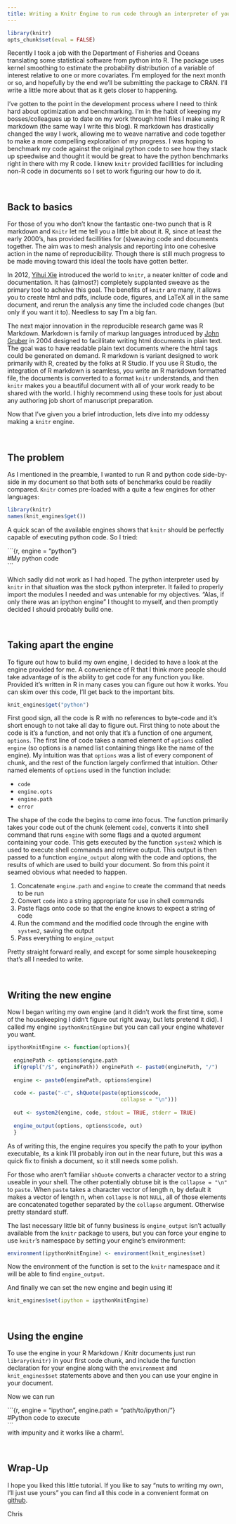 ```yaml
---
title: Writing a Knitr Engine to run code through an interpreter of your choice!
---
```


```r
library(knitr)
opts_chunk$set(eval = FALSE)
```

Recently I took a job with the Department of Fisheries and Oceans translating some statistical software from python into R. The package uses kernel smoothing to estimate the probability distribution of a variable of interest relative to one or more covariates. I'm employed for the next month or so, and hopefully by the end we'll be submitting the package to CRAN. I'll write a little more about that as it gets closer to happening.

I've gotten to the point in the development process where I need to think hard about optimization and benchmarking. I'm in the habit of keeping my bosses/colleagues up to date on my work through html files I make using R markdown (the same way I write this blog). R markdown has drastically changed the way I work, allowing me to weave narrative and code together to make a more compelling exploration of my progress. I was hoping to benchmark my code against the original python code to see how they stack up speedwise and thought it would be great to have the python benchmarks right in there with my R code. I knew `knitr` provided facillities for including non-R code in documents so I set to work figuring our how to do it.

<br>

Back to basics
-------------------

For those of you who don't know the fantastic one-two punch that is R markdown and `Knitr` let me tell you a little bit about it. R, since at least the early 2000's, has provided facillities for (s)weaving code and documents together. The aim was to mesh analysis and reporting into one cohesive action in the name of reproducibility. Though there is still much progress to be made moving toward this ideal the tools have gotten better. 

In 2012, [Yihui Xie](http://yihui.name/knitr/) introduced the world to `knitr`, a neater knitter of code and documentation. It has (almost?) completely supplanted sweave as the primary tool to acheive this goal. The benefits of `knitr` are many, it allows you to create html and pdfs, include code, figures, and LaTeX all in the same document, and rerun the analysis any time the included code changes (but only if you want it to). Needless to say I'm a big fan.

The next major innovation in the reproducible research game was R Markdown. Markdown is family of markup languages introduced by [John Gruber](http://daringfireball.net/projects/markdown/) in 2004 designed to facillitate writing html documents in plain text. The goal was to have readable plain text documents where the html tags could be generated on demand. R markdown is variant designed to work primarily with R, created by the folks at R Studio. If you use R Studio, the integration of R markdown is seamless, you write an R markdown formatted file, the documents is converted to a format `knitr` understands, and then `knitr` makes you a beautiful document with all of your work ready to be shared with the world. I highly recommend using these tools for just about any authoring job short of manuscript preparation.

Now that I've given you a brief introduction, lets dive into my oddessy making a `knitr` engine.

<br>

The problem
-------------

As I mentioned in the preamble, I wanted to run R and python code side-by-side in my document so that both sets of benchmarks could be readily compared. `Knitr` comes pre-loaded with a quite a few engines for other languages:

```r
library(knitr)
names(knit_engines$get())
```

A quick scan of the available engines shows that `knitr` should be perfectly capable of executing python code. So I tried:

\`\`\`{r, engine = "python"}  
 #My python code  
\`\`\`  

Which sadly did not work as I had hoped. The python interpreter used by `knitr` in that situation was the stock python interpreter. It failed to properly import the modules I needed and was untenable for my objectives. "Alas, if only there was an ipython engine" I thought to myself, and then promptly decided I should probably build one.  

<br>

Taking apart the engine
------------------------

To figure out how to build my own engine, I decided to have a look at the engine provided for me. A convenience of R that I think more people should take advantage of is the ability to get code for any function you like. Provided it's written in R in many cases you can figure out how it works. You can skim over this code, I'll get back to the important bits.

```r
knit_engines$get("python")
```

First good sign, all the code is R with no references to byte-code and it's short enough to not take all day to figure out. First thing to note about the code is it's a function, and not only that it's a function of one argument, `options`. The first line of code takes a named element of `options` called `engine` (so options is a named list containing things like the name of the engine). My intuition was that `options` was a list of every component of chunk, and the rest of the function largely confirmed that intuition. Other named elements of `options` used in the function include:

- `code`
- `engine.opts`  
- `engine.path`
- `error`  

The shape of the code the begins to come into focus. The function primarily takes your code out of the chunk (element `code`), converts it into shell command that runs `engine` with some flags and a quoted argument containing your code. This gets executed by the function `system2` which is used to execute shell commands and retrieve output. This output is then passed to a function `engine_output` along with the code and options, the results of which are used to build your document. So from this point it seamed obvious what needed to happen.

1. Concatenate `engine.path` and `engine` to create the command that needs to be run
2. Convert `code` into a string appropriate for use in shell commands
3. Paste flags onto code so that the engine knows to expect a string of code
4. Run the command and the modified code through the engine with `system2`, saving the output
5. Pass everything to `engine_output`

Pretty straight forward really, and except for some simple housekeeping that's all I needed to write.

<br>

Writing the new engine
-------------------------

Now I began writing my own engine (and it didn't work the first time, some of the housekeeping I didn't figure out right away, but lets pretend it did). I called my engine `ipythonKnitEngine` but you can call your engine whatever you want.

```r
ipythonKnitEngine <- function(options){
  
  enginePath <- options$engine.path
  if(grepl("/$", enginePath)) enginePath <- paste0(enginePath, "/")
  
  engine <- paste0(enginePath, options$engine)
  
  code <- paste("-c", shQuote(paste(options$code,
                                    collapse = "\n")))
  
  out <- system2(engine, code, stdout = TRUE, stderr = TRUE)
  
  engine_output(options, options$code, out)
  } 
```

As of writing this, the engine requires you specify the path to your ipython executable, its a kink I'll probably iron out in the near future, but this was a quick fix to finish a document, so it still needs some polish.  

For those who aren't familiar `shQuote` converts a character vector to a string useable in your shell. The other potentially obtuse bit is the `collapse = "\n"` to `paste`. When `paste` takes a character vector of length n, by default it makes a vector of length n, when `collapse` is not `NULL`, all of those elements are concatenated together separated by the `collapse` argument. Otherwise pretty standard stuff.  

The last necessary little bit of funny business is `engine_output` isn't actually available from the `knitr` package to users, but you can force your engine to use `knitr`'s namespace by setting your engine's environment:  

```r
environment(ipythonKnitEngine) <- environment(knit_engines$set)
```

Now the environment of the function is set to the `knitr` namespace and it will be able to find `engine_output`.  

And finally we can set the new engine and begin using it!  

```r
knit_engines$set(ipython = ipythonKnitEngine)
```

<br>

Using the engine
-----------------

To use the engine in your R Markdown / Knitr documents just run `library(knitr)` in your first code chunk, and include the function declaration for your engine along with the `environment` and `knit_engines$set` statements above and then you can use your engine in your document.  

Now we can run

\`\`\`{r, engine = "ipython", engine.path = "path/to/ipython/"}  
 #Python code to execute  
\`\`\`  
with impunity and it works like a charm!.

<br>

Wrap-Up
---------

I hope you liked this little tutorial. If you like to say "nuts to writing my own, I'll just use yours" you can find all this code in a convenient format on [github](https://gist.github.com/datamancy/a3aa805350d4b6c59f79).

Chris